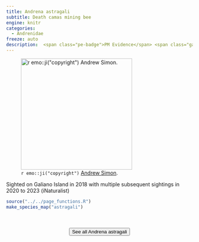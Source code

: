 ```yaml
---
title: Andrena astragali
subtitle: Death camas mining bee
engine: knitr
categories:
  - Andrenidae
freeze: auto
description:  <span class="pe-badge">PM Evidence</span> <span class="gali-badge">Galiano</span>
---
```

![`r emo::ji("copyright")` [Andrew Simon ](https://inaturalist.ca/photos/17828498).](https://inaturalist-open-data.s3.amazonaws.com/photos/17828498/large.jpeg){height=300}

Sighted on Galiano Island in 2018 with multiple subsequent sightings in 2020 to 2023 (iNaturalist)



```r
source("../../page_functions.R")
make_species_map("astragali")
```
<br><br>
<center>


<a href="https://inaturalist.ca/observations?place_id=7085&quality_grade=research&subview=map&taxon_id=336467"><button type="button" class="btn btn-secondary">See all Andrena astragali <i class="fa-solid fa-arrow-up-right-from-square"></i> </button></a>
</center>
